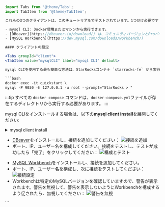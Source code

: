 ```jsx
import Tabs from '@theme/Tabs';
import TabItem from '@theme/TabItem';

これらの3つのクライアントは、このチュートリアルでテストされています。1つだけ必要です：

- mysql CLI: Docker環境またはマシンから実行できます。
- [DBeaver](https://dbeaver.io/download/) は、コミュニティバージョンとProバージョンの両方が利用可能です。
- [MySQL Workbench](https://dev.mysql.com/downloads/workbench/)

#### クライアントの設定

<Tabs groupId="client">
<TabItem value="mysqlCLI" label="mysql CLI" default>

mysql CLIを使用する最も簡単な方法は、StarRocksコンテナ `starrocks-fe` から実行することです：

```bash
docker exec -it quickstart \
mysql -P 9030 -h 127.0.0.1 -u root --prompt="StarRocks > "
```

:::tip
すべての `docker compose` コマンドは、`docker-compose.yml`ファイルが存在するディレクトリから実行する必要があります。
:::

mysql CLIをインストールする場合は、以下の**mysql client install**を展開してください:

<details>

<summary>mysql client install</summary>

- macOS: Homebrewを使用し、MySQLサーバーが不要な場合は `brew install mysql` を実行してCLIをインストールします。
- Linux: リポジトリシステムで`mysql`クライアントを確認してください。例：`yum install mariadb`。
- Microsoft Windows: [MySQL Community Server](https://dev.mysql.com/downloads/mysql/)をインストールし、提供されるクライアントを実行するか、WSLから`mysql`を実行します。

</details>

</TabItem>

<TabItem value="DBeaver" label="DBeaver" >

- [DBeaver](https://dbeaver.io/download/)をインストールし、接続を追加してください：
![接続を追加](./DBeaver-1.png)
- ポート、IP、ユーザー名を構成してください。接続をテストし、テストが成功したら「完了」をクリックしてください：
![構成とテスト](./DBeaver-2.png)

</TabItem>
<TabItem value="MySQLWorkbench" label="MySQL Workbench">

- [MySQL Workbench](https://dev.mysql.com/downloads/workbench/)をインストールし、接続を追加してください。
- ポート、IP、ユーザー名を構成し、次に接続をテストしてください：
![接続設定](./Workbench-1.png)
- Workbenchは特定のMySQLバージョンを確認していますので、警告が表示されます。警告を無視して、警告を表示しないようにWorkbenchを構成するよう促されたら、無視してください：
![警告を無視](./Workbench-2.png)
</TabItem>

</Tabs>
```